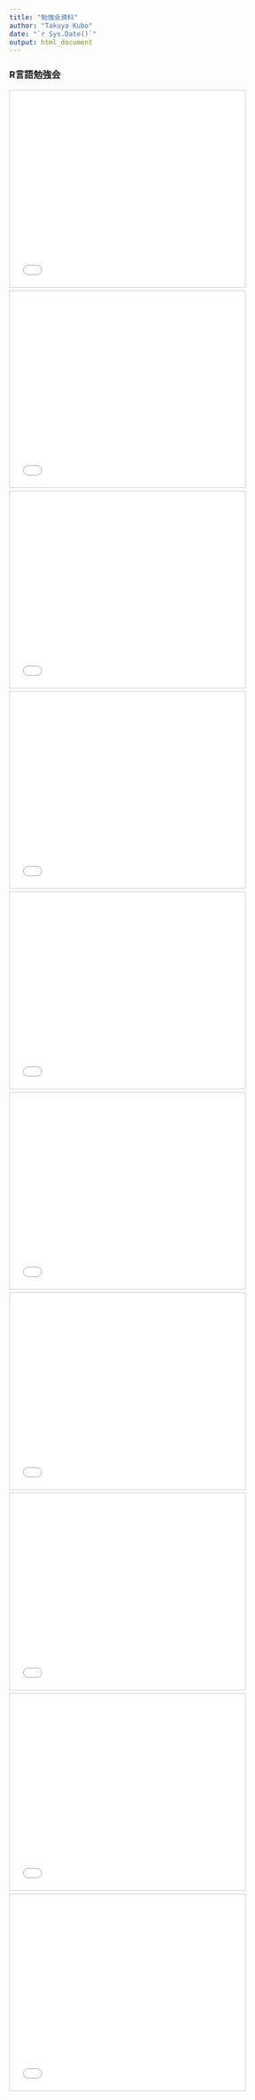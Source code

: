 ```yaml
---
title: "勉強会資料"
author: "Takuya Kubo"
date: "`r Sys.Date()`"
output: html_document
---
```


### R言語勉強会

<iframe src="//www.slideshare.net/slideshow/embed_code/key/NiP8NWVCnlihVa" width="425" height="355" frameborder="0" marginwidth="0" marginheight="0" scrolling="no" style="border:1px solid #CCC; border-width:1px; margin-bottom:5px; max-width: 100%; margin-right: 5px; float: left" allowfullscreen> </iframe> 

<iframe src="//www.slideshare.net/slideshow/embed_code/key/h8aSfYlwohKxJ9" width="425" height="355" frameborder="0" marginwidth="0" marginheight="0" scrolling="no" style="border:1px solid #CCC; border-width:1px; margin-bottom:5px; max-width: 100%; margin-right: 5px; float: left" allowfullscreen> </iframe> 

<iframe src="//www.slideshare.net/slideshow/embed_code/key/95yx0au4MQISjI" width="425" height="355" frameborder="0" marginwidth="0" marginheight="0" scrolling="no" style="border:1px solid #CCC; border-width:1px; margin-bottom:5px; max-width: 100%; margin-right: 5px; float: left" allowfullscreen> </iframe> 

<iframe src="//www.slideshare.net/slideshow/embed_code/key/bkFb0KHCKQRuwU" width="425" height="355" frameborder="0" marginwidth="0" marginheight="0" scrolling="no" style="border:1px solid #CCC; border-width:1px; margin-bottom:5px; max-width: 100%; margin-right: 5px; float: left" allowfullscreen> </iframe>

<iframe src="//www.slideshare.net/slideshow/embed_code/key/LA3qrXDrgqthlc" width="425" height="355" frameborder="0" marginwidth="0" marginheight="0" scrolling="no" style="border:1px solid #CCC; border-width:1px; margin-bottom:5px; max-width: 100%; margin-right: 5px; float: left" allowfullscreen> </iframe>

<iframe src="//www.slideshare.net/slideshow/embed_code/key/JAY1I3LHgWNutd" width="425" height="355" frameborder="0" marginwidth="0" marginheight="0" scrolling="no" style="border:1px solid #CCC; border-width:1px; margin-bottom:5px; max-width: 100%; margin-right: 5px; float: left" allowfullscreen> </iframe>

<iframe src="//www.slideshare.net/slideshow/embed_code/key/LJBvlMbMtsDXdo" width="425" height="355" frameborder="0" marginwidth="0" marginheight="0" scrolling="no" style="border:1px solid #CCC; border-width:1px; margin-bottom:5px; max-width: 100%; margin-right: 5px; float: left" allowfullscreen> </iframe>

<iframe src="//www.slideshare.net/slideshow/embed_code/key/8PfifqaNv5kk2c" width="425" height="355" frameborder="0" marginwidth="0" marginheight="0" scrolling="no" style="border:1px solid #CCC; border-width:1px; margin-bottom:5px; max-width: 100%; margin-right: 5px; float: left" allowfullscreen>

<iframe src="//www.slideshare.net/slideshow/embed_code/key/ApWBOuAASLveZX" width="425" height="355" frameborder="0" marginwidth="0" marginheight="0" scrolling="no" style="border:1px solid #CCC; border-width:1px; margin-bottom:5px; max-width: 100%; margin-right: 5px; float: left" allowfullscreen> </iframe>

<iframe src="//www.slideshare.net/slideshow/embed_code/key/iX8TELRprjEP7Z" width="425" height="355" frameborder="0" marginwidth="0" marginheight="0" scrolling="no" style="border:1px solid #CCC; border-width:1px; margin-bottom:5px; max-width: 100%; margin-right: 5px; float: left" allowfullscreen> </iframe>

<iframe src="//www.slideshare.net/slideshow/embed_code/key/7b0AGxtGYIk31X" width="425" height="355" frameborder="0" marginwidth="0" marginheight="0" scrolling="no" style="border:1px solid #CCC; border-width:1px; margin-bottom:5px; max-width: 100%; margin-right: 5px; float: left" allowfullscreen> </iframe>